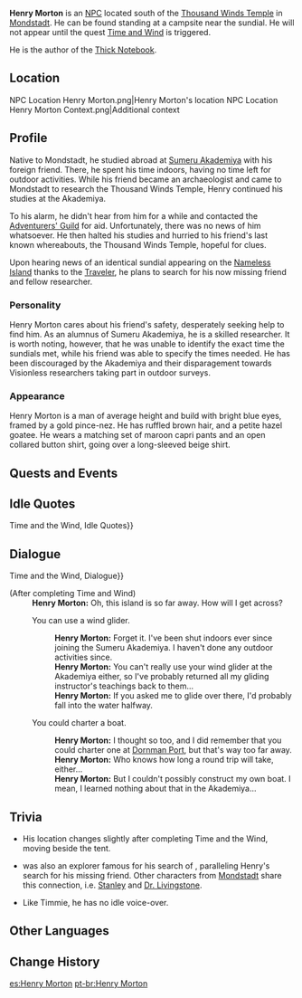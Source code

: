 {{Character Infobox
|image            = NPC Henry Morton.png
|region           = Mondstadt
|type             = NPC
|affiliation      = Sumeru Akademiya
}}
'''Henry Morton''' is an [[NPC]] located south of the [[Thousand Winds Temple]] in [[Mondstadt]]. He can be found standing at a campsite near the sundial. He will not appear until the quest [[Time and Wind]] is triggered.

He is the author of the [[Thick Notebook]].

==Location==
<gallery>
NPC Location Henry Morton.png|Henry Morton's location
NPC Location Henry Morton Context.png|Additional context
</gallery>

==Profile==
Native to Mondstadt, he studied abroad at [[Sumeru Akademiya]] with his foreign friend. There, he spent his time indoors, having no time left for outdoor activities. While his friend became an archaeologist and came to Mondstadt to research the Thousand Winds Temple, Henry continued his studies at the Akademiya.

To his alarm, he didn't hear from him for a while and contacted the [[Adventurers' Guild]] for aid. Unfortunately, there was no news of him whatsoever. He then halted his studies and hurried to his friend's last known whereabouts, the Thousand Winds Temple, hopeful for clues.

Upon hearing news of an identical sundial appearing on the [[Nameless Island]] thanks to the [[Traveler]], he plans to search for his now missing friend and fellow researcher.

===Personality===
Henry Morton cares about his friend's safety, desperately seeking help to find him. As an alumnus of Sumeru Akademiya, he is a skilled researcher. It is worth noting, however, that he was unable to identify the exact time the sundials met, while his friend was able to specify the times needed. He has been discouraged by the Akademiya and their disparagement towards Visionless researchers taking part in outdoor surveys.

===Appearance===
Henry Morton is a man of average height and build with bright blue eyes, framed by a gold pince-nez. He has ruffled brown hair, and a petite hazel goatee. He wears a matching set of maroon capri pants and an open collared button shirt, going over a long-sleeved beige shirt.

==Quests and Events==
{{Quests and Events}}

==Idle Quotes==
{{See also|Time and Wind#Idle Quotes{{!}}Time and the Wind, Idle Quotes}}

==Dialogue==
{{See also|Time and Wind#Dialogue{{!}}Time and the Wind, Dialogue}}
{{Dialogue start}}
;(After completing Time and Wind)
:'''Henry Morton:''' Oh, this island is so far away. How will I get across?
:{{DIcon}} You can use a wind glider.
::'''Henry Morton:''' Forget it. I've been shut indoors ever since joining the Sumeru Akademiya. I haven't done any outdoor activities since.
::'''Henry Morton:''' You can't really use your wind glider at the Akademiya either, so I've probably returned all my gliding instructor's teachings back to them...
::'''Henry Morton:''' If you asked me to glide over there, I'd probably fall into the water halfway.
:{{DIcon}} You could charter a boat.
::'''Henry Morton:''' I thought so too, and I did remember that you could charter one at [[Dornman Port]], but that's way too far away.
::'''Henry Morton:''' Who knows how long a round trip will take, either...
::'''Henry Morton:''' But I couldn't possibly construct my own boat. I mean, I learned nothing about that in the Akademiya...
{{Dialogue end}}

==Trivia==
* His location changes slightly after completing Time and the Wind, moving beside the tent.
* {{w|Henry Morton Stanley}} was also an explorer famous for his search of {{w|David Livingstone}}, paralleling Henry's search for his missing friend. Other characters from [[Mondstadt]] share this connection, i.e. [[Stanley]] and [[Dr. Livingstone]].
* Like Timmie, he has no idle voice-over.

==Other Languages==
{{Other Languages
|default_hidden = 1
|en      = Henry Morton
|zhs     = 亨利莫顿
|zhs_rm  = Hēnglì Mòdùn
|zht     = 亨利莫頓
|zht_rm  = Hēnglì Mòdùn
|ja      = ヘンリーモートン
|ja_rm   = Henrii Mooton
|ko      = 헨리 모턴
|ko_rm   = Henri Moteon
|es      = Henry Morton
|fr      = Henry Morton
|ru      = Генри Мортон
|th      = Henry Morton
|vi      = Henry Morton
|de      = Henry Morton
|id      = Henry Morton
|pt      = Henry Morton
|tr      = Henry Morton
|it      = Henry Morton
}}

==Change History==
{{Change History|1.0}}

[[es:Henry Morton]]
[[pt-br:Henry Morton]]